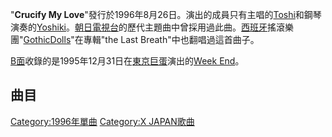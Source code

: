 {{Infobox Single
| Name           = Crucify My Love
| Cover          =
| Cover size     =
| Artist         = [[X_Japan|X Japan]]
| from Album     =
| Released       = 1996年8月26日
| Recorded       =
| Genre          = 
| Length         = 10:53
| Label          = [[大西洋唱片|Atlantic]]
| Producer       = 
| Chart position =
| Last single    = "[[Forever_Love_(X_JAPAN單曲)|Forever Love]]"<br />(1996)
| This single    = "'''Crucify My Love'''"<br />(1996)
| Next single    = "[[Scars|Scars]]"<br />(1996)
| Misc           = 
}}
"'''Crucify My Love'''"發行於1996年8月26日。演出的成員只有主唱的[[Toshi|Toshi]]和鋼琴演奏的[[Yoshiki|Yoshiki]]。[[朝日電視台|朝日電視台]]的{{link-ja|TONIGHT 2|トゥナイト2}}歷代主題曲中曾採用過此曲。[[西班牙|西班牙]]搖滾樂團"[[GothicDolls|GothicDolls]]"在專輯"the Last Breath"中也翻唱過這首曲子。

[[A面與B面|B面]]收錄的是1995年12月31日在[[東京巨蛋|東京巨蛋]]演出的[[Week_End|Week End]]。


==曲目==
{{tracklist
| all_writing     = [[Yoshiki|Yoshiki]]
| title1          = Crucify My Love
| length1         = 4:38
| title2          = Week End (Live)
| length2         = 6:15
}}



{{X Japan}}

[[Category:1996年單曲|Category:1996年單曲]]
[[Category:X_JAPAN歌曲|Category:X JAPAN歌曲]]